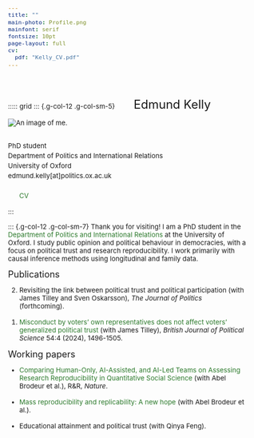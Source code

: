 ```yaml
---
title: ""
main-photo: Profile.png
mainfont: serif  
fontsize: 10pt
page-layout: full
cv:
  pdf: "Kelly_CV.pdf"
---
```

<style>
  body {
    font-size: 10pt;
  }
</style>

<link rel="stylesheet" href="https://cdnjs.cloudflare.com/ajax/libs/font-awesome/6.7.2/css/all.min.css">
<div style="max-width: 900px; margin: 0 auto;">
  <style>
    a {
      color: #2c7a2c;
      text-decoration: none;
    }

    a:hover {
      text-decoration: underline; /* Optional: keeps hover effect */
    }

    /* Set font weight to 200 for all text */
    body, p, li, h1, h2, h3, h4, h5, h6 {
      font-weight: 0;
    }
    
  </style>
  
  <br>
  <br>
  
::::: grid
::: {.g-col-12 .g-col-sm-5}
<font size="5">&nbsp;&nbsp;&nbsp;&nbsp; Edmund Kelly</font>
<br>
```{=html}
<div class="grid" style="--bs-columns: 5; row-gap: 0;">
  <div class="g-col-1 g-col-sm-0"></div>
  <div class="g-col-3 g-col-sm-5">
    <picture>
      <source srcset="{{< meta main-photo >}}">
      <img class="circular_image" src="{{< meta main-photo >}}" alt="An image of me.">
      <figcaption><br> </figcaption>
    </picture>
  </div>
  <div class="g-col-1 g-col-sm-0"></div>
</div>
```

<div style="line-height: 1.5;">
  PhD student<br>
  Department of Politics and International Relations<br>
  University of Oxford<br>
  edmund.kelly[at]politics.ox.ac.uk
  <br>
  <br>
  <a href="https://scholar.google.com/citations?user=oi6BV7sAAAAJ&hl=en" target="_blank">
    <i class="fab fa-google-scholar" style="font-size: 20px;"></i> 
  </a>
  &nbsp; <!-- space between icons -->
  <a href="https://bsky.app/profile/edmundkelly.bsky.social" target="_blank">
    <i class="fab fa-bluesky" style="font-size: 20px;"></i> 
  </a>
  &nbsp; <!-- space between icons -->
  <a href="mailto:edmund.kelly@politics.ox.ac.uk" target="_blank">
    <i class="fa fa-envelope" style="font-size: 20px;"></i> 
  </a>
  &nbsp;
  <a class="cv-download" href="Kelly_CV.pdf" download="Kelly_CV" target="_blank" style="vertical-align: top;">
    CV
  </a>
</div>





:::

::: {.g-col-12 .g-col-sm-7}
Thank you for visiting! I am a PhD student in the [Department of Politics and International Relations](https://www.politics.ox.ac.uk/person/edmund-kelly) at the University of Oxford. I study public opinion and political behaviour in democracies, with a focus on political trust and research reproducibility. I work primarily with causal inference methods using longitudinal and family data. 

<font size="4">Publications</font>

<ol reversed>
    <li>
    Revisiting the link between political trust and political participation (with James Tilley and Sven Oskarsson), <i>The Journal of Politics</i> (forthcoming). 
  </li>
  <br>
  <li>
    <a href="https://www.cambridge.org/core/journals/british-journal-of-political-science/article/misconduct-by-voters-own-representatives-does-not-affect-voters-generalized-political-trust/DE5F4F1F042DF959F6E212E22F9874BE">Misconduct by voters' own representatives does not affect voters' generalized political trust</a>  (with James Tilley), 
    <i>British Journal of Political Science</i> 54:4 (2024), 1496-1505.
  </li>
  
  
</ol>

<font size="4">Working papers</font>

<ul>
    <li>
    <a href="https://www.econstor.eu/bitstream/10419/308508/1/I4R-DP195.pdf?trk=public_post_comment-text">Comparing Human-Only, AI-Assisted, and AI-Led Teams on Assessing Research Reproducibility in Quantitative Social Science</a>  (with Abel Brodeur et al.), R&R, <i>Nature</i>. 
  </li>
  <br>
  <li>
    <a href="https://papers.ssrn.com/sol3/papers.cfm?abstract_id=4790780">Mass reproducibility and replicability: A new hope</a>  (with Abel Brodeur et al.). 
  </li>
  <br>
    <li>
    Educational attainment and political trust (with Qinya Feng).  
  </li>
  
</ul>



